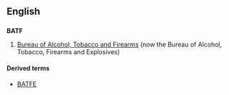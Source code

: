 ==English==
==={{initialism}}===
'''BATF'''
# {{US}} [[w:Bureau of Alcohol, Tobacco and Firearms|Bureau of Alcohol, Tobacco and Firearms]] (now the Bureau of Alcohol, Tobacco, Firearms and Explosives)

====Derived terms====
*[[BATFE]]